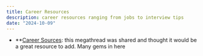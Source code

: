 ```yaml
---
title: Career Resources
description: career resources ranging from jobs to interview tips
date: "2024-10-09"
---
```


- **[Career Sources](https://docs.google.com/spreadsheets/d/1Z69ytUE5Y77AcOYqxBzkHJ6xE4m8eQToVKGJwJjQRm0/edit?gid=386692854#gid=386692854): this megathread was shared and thought it would be a great resource to add. Many gems in here

